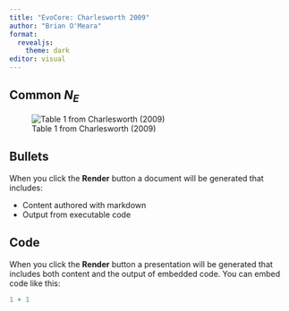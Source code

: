 ```yaml
---
title: "EvoCore: Charlesworth 2009"
author: "Brian O'Meara"
format:
  revealjs: 
    theme: dark
editor: visual
---
```


## Common $N_E$

![Table 1 from Charlesworth (2009)](images/Screenshot 2024-01-24 at 6.53.36 PM.png){fig-alt="Estimates of effective population size for different sets of taxa"}

## Bullets

When you click the **Render** button a document will be generated that includes:

-   Content authored with markdown
-   Output from executable code

## Code

When you click the **Render** button a presentation will be generated that includes both content and the output of embedded code. You can embed code like this:

```r
1 + 1
```

